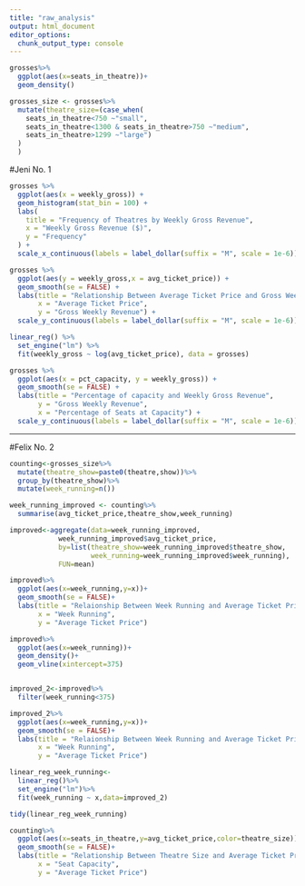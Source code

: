 ```yaml
---
title: "raw_analysis"
output: html_document
editor_options: 
  chunk_output_type: console
---
```

```r
grosses%>%
  ggplot(aes(x=seats_in_theatre))+
  geom_density()
```

```r
grosses_size <- grosses%>%
  mutate(theatre_size=(case_when(
    seats_in_theatre<750 ~"small",
    seats_in_theatre<1300 & seats_in_theatre>750 ~"medium",
    seats_in_theatre>1299 ~"large")
  )
  )
```

#Jeni No. 1

```r
grosses %>% 
  ggplot(aes(x = weekly_gross)) + 
  geom_histogram(stat_bin = 100) +
  labs(
    title = "Frequency of Theatres by Weekly Gross Revenue",
    x = "Weekly Gross Revenue ($)", 
    y = "Frequency"
  ) +
  scale_x_continuous(labels = label_dollar(suffix = "M", scale = 1e-6))
```

```r
grosses %>%
  ggplot(aes(y = weekly_gross,x = avg_ticket_price)) +
  geom_smooth(se = FALSE) +
  labs(title = "Relationship Between Average Ticket Price and Gross Weekly Revenue",
       x = "Average Ticket Price",
       y = "Gross Weekly Revenue") +
  scale_y_continuous(labels = label_dollar(suffix = "M", scale = 1e-6))
```

```r
linear_reg() %>%
  set_engine("lm") %>%
  fit(weekly_gross ~ log(avg_ticket_price), data = grosses)
```

```r
grosses %>% 
  ggplot(aes(x = pct_capacity, y = weekly_gross)) + 
  geom_smooth(se = FALSE) +
  labs(title = "Percentage of capacity and Weekly Gross Revenue", 
       y = "Gross Weekly Revenue", 
       x = "Percentage of Seats at Capacity") +
  scale_y_continuous(labels = label_dollar(suffix = "M", scale = 1e-6))
```

________________________________________________________________________

#Felix No. 2
```r
counting<-grosses_size%>%
  mutate(theatre_show=paste0(theatre,show))%>%
  group_by(theatre_show)%>%
  mutate(week_running=n())
```
```r
week_running_improved <- counting%>%
  summarise(avg_ticket_price,theatre_show,week_running)

improved<-aggregate(data=week_running_improved,
            week_running_improved$avg_ticket_price,
            by=list(theatre_show=week_running_improved$theatre_show,
                    week_running=week_running_improved$week_running), 
            FUN=mean)
```

```r
improved%>%
  ggplot(aes(x=week_running,y=x))+
  geom_smooth(se = FALSE)+
  labs(title = "Relaionship Between Week Running and Average Ticket Price",
       x = "Week Running",
       y = "Average Ticket Price")
```

```r

improved%>%
  ggplot(aes(x=week_running))+
  geom_density()+
  geom_vline(xintercept=375)


improved_2<-improved%>%
  filter(week_running<375)

improved_2%>%
  ggplot(aes(x=week_running,y=x))+
  geom_smooth(se = FALSE)+
  labs(title = "Relaionship Between Week Running and Average Ticket Price",
       x = "Week Running",
       y = "Average Ticket Price")

linear_reg_week_running<-
  linear_reg()%>%
  set_engine("lm")%>%
  fit(week_running ~ x,data=improved_2)

tidy(linear_reg_week_running)
```

```r
counting%>%
  ggplot(aes(x=seats_in_theatre,y=avg_ticket_price,color=theatre_size))+
  geom_smooth(se = FALSE)+
  labs(title = "Relationship Between Theatre Size and Average Ticket Price",
       x = "Seat Capacity",
       y = "Average Ticket Price")
```


